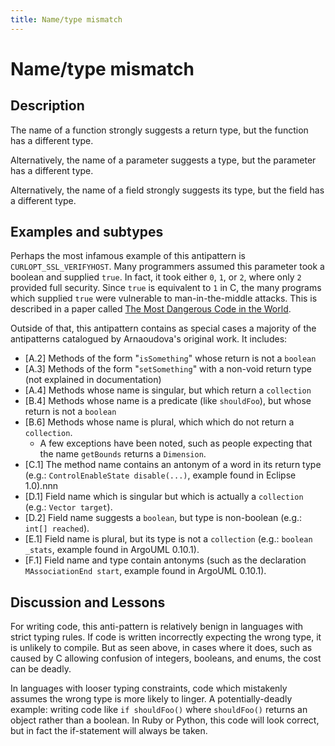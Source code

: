 ```yaml
---
title: Name/type mismatch
---
```


# Name/type mismatch

## Description

The name of a function strongly suggests a return type, but the function has a different type.

Alternatively, the name of a parameter suggests a type, but the parameter has a different type.

Alternatively, the name of a field strongly suggests its type, but the field has a different type.

## Examples and subtypes

Perhaps the most infamous example of this antipattern is `CURLOPT_SSL_VERIFYHOST`. Many programmers assumed this parameter took a boolean and supplied `true`. In fact, it took either `0`, `1`, or `2`, where only `2` provided full security. Since `true` is equivalent to `1` in C, the many programs which supplied `true` were vulnerable to man-in-the-middle attacks. This is described in a paper called [The Most Dangerous Code in the World](https://www.cs.utexas.edu/~shmat/shmat_ccs12.pdf).

Outside of that, this antipattern contains as special cases a majority of the antipatterns catalogued by Arnaoudova's original work. It includes:

- [A.2] Methods of the form "`isSomething`" whose return is not a `boolean`
- [A.3] Methods of the form "`setSomething`" with a non-void return type (not explained in documentation)
- [A.4] Methods whose name is singular, but which return a `collection`
- [B.4] Methods whose name is a predicate (like `shouldFoo`), but whose return is not a `boolean`
- [B.6] Methods whose name is plural, which which do not return a `collection`.
  - A few exceptions have been noted, such as people expecting that the name `getBounds` returns a `Dimension`.
- [C.1] The method name contains an antonym of a word in its return type (e.g.: `ControlEnableState disable(...)`, example found in Eclipse 1.0).nnn
- [D.1] Field name which is singular but which is actually a `collection` (e.g.: `Vector target`).
- [D.2] Field name suggests a `boolean`, but type is non-boolean (e.g.: `int[] reached`).
- [E.1] Field name is plural, but its type is not a `collection` (e.g.: `boolean _stats`, example found in ArgoUML 0.10.1).
- [F.1] Field name and type contain antonyms (such as the declaration `MAssociationEnd start`, example found in ArgoUML 0.10.1).

## Discussion and Lessons

For writing code, this anti-pattern is relatively benign in languages with strict typing rules. If code is written incorrectly expecting the wrong type, it is unlikely to compile. But as seen above, in cases where it does, such as caused by C allowing confusion of integers, booleans, and enums, the cost can be deadly.

In languages with looser typing constraints, code which mistakenly assumes the wrong type is more likely to linger. A potentially-deadly example: writing code like `if shouldFoo()` where `shouldFoo()` returns an object rather than a boolean. In Ruby or Python, this code will look correct, but in fact the if-statement will always be taken.
